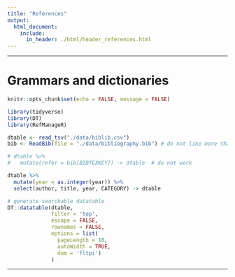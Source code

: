 ```yaml
---
title: "References"
output:
  html_document:
    include:
      in_header: ./html/header_references.html
---
```


***

# Grammars and dictionaries

```r
knitr::opts_chunk$set(echo = FALSE, message = FALSE)

library(tidyverse)
library(DT)
library(RefManageR)

dtable <- read_tsv("./data/biblib.csv")
bib <- ReadBib(file = "./data/bibliography.bib") # do not like more than 3 "," in a cyrillic row. why??!? UPD: use "and" instead of "и"

# dtable %>% 
#   mutate(refer = bib[BIBTEXKEY]) -> dtable  # do not work

dtable %>% 
  mutate(year = as.integer(year)) %>% 
  select(author, title, year, CATEGORY) -> dtable


```
```r
# generate searchable datatable
DT::datatable(dtable,
              filter = 'top', 
              escape = FALSE, 
              rownames = FALSE,
              options = list(
                pageLength = 10, 
                autoWidth = TRUE,
                dom = 'fltpi')
              )
```

***